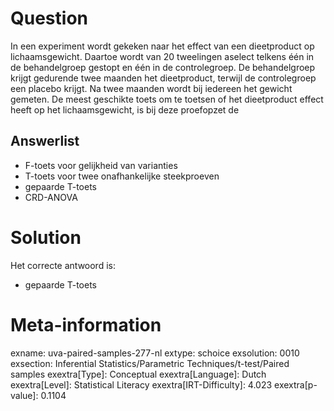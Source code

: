 Question
========

In een experiment wordt gekeken naar het effect van een dieetproduct op
lichaamsgewicht. Daartoe wordt van 20 tweelingen aselect telkens één in
de behandelgroep gestopt en één in de controlegroep. De behandelgroep
krijgt gedurende twee maanden het dieetproduct, terwijl de controlegroep
een placebo krijgt. Na twee maanden wordt bij iedereen het gewicht
gemeten. De meest geschikte toets om te toetsen of het dieetproduct
effect heeft op het lichaamsgewicht, is bij deze proefopzet de

Answerlist
----------

* F-toets voor gelijkheid van varianties
* T-toets voor twee onafhankelijke steekproeven
* gepaarde T-toets
* CRD-ANOVA

Solution
========

Het correcte antwoord is: 

* gepaarde T-toets

Meta-information
================
exname: uva-paired-samples-277-nl
extype: schoice
exsolution: 0010
exsection: Inferential Statistics/Parametric Techniques/t-test/Paired samples
exextra[Type]: Conceptual
exextra[Language]: Dutch
exextra[Level]: Statistical Literacy
exextra[IRT-Difficulty]: 4.023
exextra[p-value]: 0.1104
